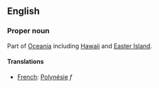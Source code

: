 ==English==

===Proper noun===

Part of [[Oceania]] including [[Hawaii]] and [[Easter Island]].

====Translations====

*[[French]]: [[Polynésie]] ''f''